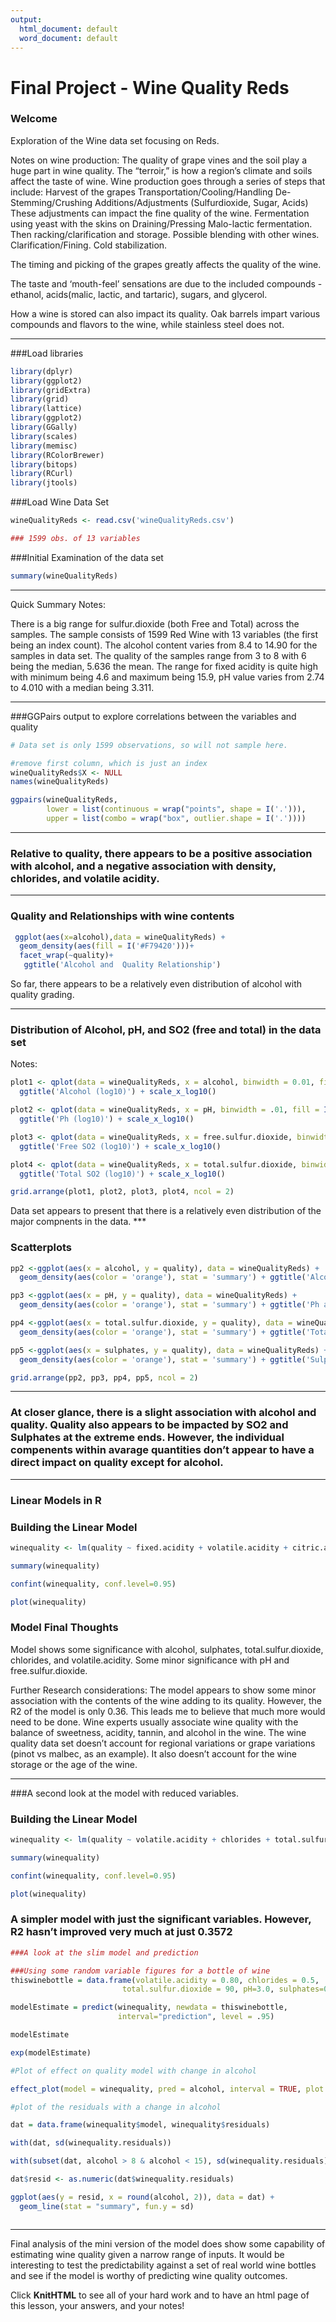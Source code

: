 ```yaml
---
output:
  html_document: default
  word_document: default
---
```

Final Project - Wine Quality Reds
========================================================

### Welcome
Exploration of the Wine data set focusing on Reds.


Notes on wine production:
The quality of grape vines and the soil play a huge part in wine quality. The "terroir," is how a region's climate and soils affect the taste of wine.
Wine production goes through a series of steps that include:
Harvest of the grapes
Transportation/Cooling/Handling
De-Stemming/Crushing
Additions/Adjustments (Sulfurdioxide, Sugar, Acids)
    These adjustments can impact the fine quality of the wine.
Fermentation using yeast with the skins on
Draining/Pressing
Malo-lactic fermentation.
Then racking/clarification and storage. Possible blending with other wines.
Clarification/Fining.
Cold stabilization.

The timing and picking of the grapes greatly affects the quality of the wine.

The taste and 'mouth-feel' sensations are due to the included compounds - ethanol, acids(malic, lactic, and tartaric), sugars, and glycerol.

How a wine is stored can also impact its quality. Oak barrels impart various compounds and flavors to the wine, while stainless steel does not.

***

###Load libraries
```r
library(dplyr)
library(ggplot2)
library(gridExtra)
library(grid)
library(lattice)
library(ggplot2)
library(GGally)
library(scales)
library(memisc)
library(RColorBrewer)
library(bitops)
library(RCurl)
library(jtools)
```

###Load Wine Data Set
```r
wineQualityReds <- read.csv('wineQualityReds.csv')

### 1599 obs. of 13 variables
```

###Initial Examination of the data set
```r

summary(wineQualityReds)

```
***
Quick Summary Notes:

There is a big range for sulfur.dioxide (both Free and Total) across the samples.
The sample consists of 1599 Red Wine with 13 variables (the first being an index count).
The alcohol content varies from 8.4 to 14.90 for the samples in data set.
The quality of the samples range from 3 to 8 with 6 being the median, 5.636 the mean.
The range for fixed acidity is quite high with minimum being 4.6 and maximum being 15.9,
pH value varies from 2.74 to 4.010 with a median being 3.311.

***

###GGPairs output to explore correlations between the variables and quality
```r

# Data set is only 1599 observations, so will not sample here.

#remove first column, which is just an index
wineQualityReds$X <- NULL
names(wineQualityReds)

ggpairs(wineQualityReds, 
        lower = list(continuous = wrap("points", shape = I('.'))), 
        upper = list(combo = wrap("box", outlier.shape = I('.'))))


```

***
### Relative to quality, there appears to be a positive association with alcohol, and a negative association with density, chlorides, and volatile acidity.

***


### Quality and Relationships with wine contents


```r

 ggplot(aes(x=alcohol),data = wineQualityReds) + 
  geom_density(aes(fill = I('#F79420')))+
  facet_wrap(~quality)+
   ggtitle('Alcohol and  Quality Relationship')
```
So far, there appears to be a relatively even distribution of alcohol with quality grading.

***

### Distribution of Alcohol, pH, and SO2 (free and total) in the data set
Notes:

```r
plot1 <- qplot(data = wineQualityReds, x = alcohol, binwidth = 0.01, fill = I('#099DD9'))  + 
  ggtitle('Alcohol (log10)') + scale_x_log10()

plot2 <- qplot(data = wineQualityReds, x = pH, binwidth = .01, fill = I('#F79420')) +
  ggtitle('Ph (log10)') + scale_x_log10()

plot3 <- qplot(data = wineQualityReds, x = free.sulfur.dioxide, binwidth = .1, fill = I('#F79420')) +
  ggtitle('Free SO2 (log10)') + scale_x_log10()

plot4 <- qplot(data = wineQualityReds, x = total.sulfur.dioxide, binwidth = .1, fill = I('#F79420')) +
  ggtitle('Total SO2 (log10)') + scale_x_log10()

grid.arrange(plot1, plot2, plot3, plot4, ncol = 2)

```
Data set appears to present that there is a relatively even distribution of the major compnents in the data.
***


### Scatterplots

```r
pp2 <-ggplot(aes(x = alcohol, y = quality), data = wineQualityReds) +
  geom_density(aes(color = 'orange'), stat = 'summary') + ggtitle('Alcohol and Quality') + coord_cartesian(ylim = c(3, 9))

pp3 <-ggplot(aes(x = pH, y = quality), data = wineQualityReds) +
  geom_density(aes(color = 'orange'), stat = 'summary') + ggtitle('Ph and Quality') + coord_cartesian(ylim = c(3, 9))

pp4 <-ggplot(aes(x = total.sulfur.dioxide, y = quality), data = wineQualityReds) +
  geom_density(aes(color = 'orange'), stat = 'summary') + ggtitle('Total SO2 and Quality') + coord_cartesian(ylim = c(3, 9))

pp5 <-ggplot(aes(x = sulphates, y = quality), data = wineQualityReds) +
  geom_density(aes(color = 'orange'), stat = 'summary') + ggtitle('Sulphates and Quality') + coord_cartesian(ylim = c(3, 9))

grid.arrange(pp2, pp3, pp4, pp5, ncol = 2)

```

***
### At closer glance, there is a slight association with alcohol and quality. Quality also appears to be impacted by SO2 and Sulphates at the extreme ends. However, the individual compenents within avarage quantities don't appear to have a direct impact on quality except for alcohol.

***

### Linear Models in R

### Building the Linear Model
```r

winequality <- lm(quality ~ fixed.acidity + volatile.acidity + citric.acid + residual.sugar + chlorides + free.sulfur.dioxide + total.sulfur.dioxide + density + pH + sulphates + alcohol, data = wineQualityReds)

summary(winequality)

confint(winequality, conf.level=0.95)

plot(winequality)
```



### Model Final Thoughts

Model shows some significance with alcohol, sulphates, total.sulfur.dioxide, chlorides, and volatile.acidity. Some minor significance with pH and free.sulfur.dioxide.


Further Research considerations:
The model appears to show some minor association with the contents of the wine adding to its quality.
However, the R2 of the model is only 0.36. This leads me to believe that much more would need to be done. Wine experts usually associate wine quality with the balance of sweetness, acidity, tannin, and alcohol in the wine. The wine quality data set doesn't account for regional variations or grape variations (pinot vs malbec, as an example). It also doesn't account for the wine storage or the age of the wine.


***

###A second look at the model with reduced variables.

### Building the Linear Model
```r

winequality <- lm(quality ~ volatile.acidity + chlorides + total.sulfur.dioxide + pH + sulphates + alcohol, data = wineQualityReds)

summary(winequality)

confint(winequality, conf.level=0.95)

plot(winequality)
```
### A simpler model with just the significant variables. However, R2 hasn't improved very much at just 0.3572

```r

###A look at the slim model and prediction

###Using some random variable figures for a bottle of wine
thiswinebottle = data.frame(volatile.acidity = 0.80, chlorides = 0.5,
                         total.sulfur.dioxide = 90, pH=3.0, sulphates=0.999, alcohol=12)

modelEstimate = predict(winequality, newdata = thiswinebottle,
                        interval="prediction", level = .95)

modelEstimate

exp(modelEstimate)


```

```r

#Plot of effect on quality model with change in alcohol

effect_plot(model = winequality, pred = alcohol, interval = TRUE, plot.points = TRUE)
```

```r
#plot of the residuals with a change in alcohol

dat = data.frame(winequality$model, winequality$residuals)

with(dat, sd(winequality.residuals))

with(subset(dat, alcohol > 8 & alcohol < 15), sd(winequality.residuals))

dat$resid <- as.numeric(dat$winequality.residuals)

ggplot(aes(y = resid, x = round(alcohol, 2)), data = dat) +
  geom_line(stat = "summary", fun.y = sd)



```
***

Final analysis of the mini version of the model does show some capability of estimating wine quality given a narrow range of inputs. It would be interesting to test the predictability against a set of real world wine bottles and see if the model is worthy of predicting wine quality outcomes.


Click **KnitHTML** to see all of your hard work and to have an html
page of this lesson, your answers, and your notes!

